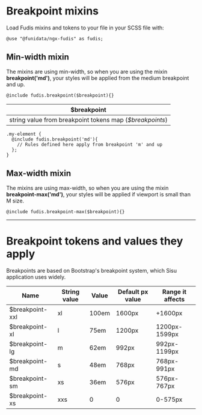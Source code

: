 
<Meta title="Foundations/Breakpoints" />

# Breakpoint mixins

Load Fudis mixins and tokens to your file in your SCSS file with:

```
@use "@funidata/ngx-fudis" as fudis;
```

## Min-width mixin

The mixins are using min-width, so when you are using the mixin **breakpoint('md')**, your styles will be applied from the medium breakpoint and up.

```
@include fudis.breakpoint($breakpoint){}
```

| $breakpoint                                              |
| -------------------------------------------------------- |
| string value from breakpoint tokens map (_$breakpoints_) |

```
.my-element {
  @include fudis.breakpoint('md'){
    // Rules defined here apply from breakpoint 'm' and up
  };
}

```

## Max-width mixin

The mixins are using max-width, so when you are using the mixin **breakpoint-max('md')**, your styles will be applied if viewport is small than M size.

```
@include fudis.breakpoint-max($breakpoint){}
```

<hr />

# Breakpoint tokens and values they apply

Breakpoints are based on Bootstrap's breakpoint system, which Sisu application uses widely.

| Name            | String value | Value | Default px value | Range it affects |
| --------------- | ------------ | ----- | ---------------- | ---------------- |
| $breakpoint-xxl | xl           | 100em | 1600px           | +1600px          |
| $breakpoint-xl  | l            | 75em  | 1200px           | 1200px-1599px    |
| $breakpoint-lg  | m            | 62em  | 992px            | 992px-1199px     |
| $breakpoint-md  | s            | 48em  | 768px            | 768px-991px      |
| $breakpoint-sm  | xs           | 36em  | 576px            | 576px-767px      |
| $breakpoint-xs  | xxs          | 0     | 0                | 0-575px          |
